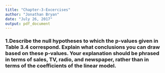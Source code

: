 ```yaml
---
title: "Chapter-3-Excercises"
author: "Jonathan Bryan"
date: "July 26, 2017"
output: pdf_document
---
```


### 1.Describe the null hypotheses to which the p-values given in Table 3.4 correspond. Explain what conclusions you can draw based on these p-values. Your explanation should be phrased in terms of sales, TV, radio, and newspaper, rather than in terms of the coefficients of the linear model.
